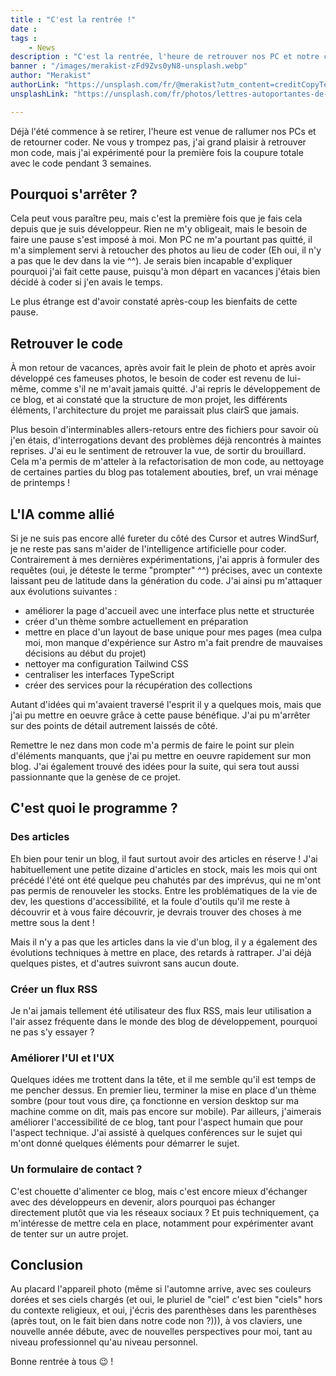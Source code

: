 ```yaml
---
title : "C'est la rentrée !"
date : 
tags :
    - News
description : "C'est la rentrée, l'heure de retrouver nos PC et notre code."
banner : "/images/merakist-zFd9Zvs0yN8-unsplash.webp"
author: "Merakist"
authorLink: "https://unsplash.com/fr/@merakist?utm_content=creditCopyText&utm_medium=referral&utm_source=unsplash"
unsplashLink: "https://unsplash.com/fr/photos/lettres-autoportantes-de-travail-zFd9Zvs0yN8?utm_content=creditCopyText&utm_medium=referral&utm_source=unsplash"

---
```


Déjà l'été commence à se retirer, l'heure est venue de rallumer nos PCs et de retourner coder. Ne vous y trompez pas, j'ai grand plaisir à retrouver mon code, mais j'ai expérimenté pour la première fois la coupure totale avec le code pendant 3 semaines.

## Pourquoi s'arrêter ?

Cela peut vous paraître peu, mais c'est la première fois que je fais cela depuis que je suis développeur. Rien ne m'y obligeait, mais le besoin de faire une pause s'est imposé à moi. Mon PC ne m'a pourtant pas quitté, il m'a simplement servi à retoucher des photos au lieu de coder (Eh oui, il n'y a pas que le dev dans la vie ^^). Je serais bien incapable d'expliquer pourquoi j'ai fait cette pause, puisqu'à mon départ en vacances j'étais bien décidé à coder si j'en avais le temps.

Le plus étrange est d'avoir constaté après-coup les bienfaits de cette pause.

## Retrouver le code

À mon retour de vacances, après avoir fait le plein de photo et après avoir développé ces fameuses photos, le besoin de coder est revenu de lui-même, comme s'il ne m'avait jamais quitté. J'ai repris le développement de ce blog, et ai constaté que la structure de mon projet, les différents éléments, l'architecture du projet me paraissait plus clairS que jamais.

Plus besoin d'interminables allers-retours entre des fichiers pour savoir où j'en étais, d'interrogations devant des problèmes déjà rencontrés à maintes reprises. J'ai eu le sentiment de retrouver la vue, de sortir du brouillard. Cela m'a permis de m'atteler à la refactorisation de mon code, au nettoyage de certaines parties du blog pas totalement abouties, bref, un vrai ménage de printemps !

## L'IA comme allié

Si je ne suis pas encore allé fureter du côté des Cursor et autres WindSurf, je ne reste pas sans m'aider de l'intelligence artificielle pour coder. Contrairement à mes dernières expérimentations, j'ai appris à formuler des requêtes (oui, je déteste le terme "prompter" ^^) précises, avec un contexte laissant peu de latitude dans la génération du code. J'ai ainsi pu m'attaquer aux évolutions suivantes :

- améliorer la page d'accueil avec une interface plus nette et structurée
- créer d'un thème sombre actuellement en préparation
- mettre en place d'un layout de base unique pour mes pages (mea culpa moi, mon manque d'expérience sur Astro m'a fait prendre de mauvaises décisions au début du projet)
- nettoyer ma configuration Tailwind CSS
- centraliser les interfaces TypeScript
- créer des services pour la récupération des collections

Autant d'idées qui m'avaient traversé l'esprit il y a quelques mois, mais que j'ai pu mettre en oeuvre grâce à cette pause bénéfique. J'ai pu m'arrêter sur des points de détail autrement laissés de côté.

Remettre le nez dans mon code m'a permis de faire le point sur plein d'éléments manquants, que j'ai pu mettre en oeuvre rapidement sur mon blog. J'ai également trouvé des idées pour la suite, qui sera tout aussi passionnante que la genèse de ce projet.

## C'est quoi le programme ?

### Des articles

Eh bien pour tenir un blog, il faut surtout avoir des articles en réserve ! J'ai habituellement une petite dizaine d'articles en stock, mais les mois qui ont précédé l'été ont été quelque peu chahutés par des imprévus, qui ne m'ont pas permis de renouveler les stocks. Entre les problématiques de la vie de dev, les questions d'accessibilité, et la foule d'outils qu'il me reste à découvrir et à vous faire découvrir, je devrais trouver des choses à me mettre sous la dent !

Mais il n'y a pas que les articles dans la vie d'un blog, il y a également des évolutions techniques à mettre en place, des retards à rattraper. J'ai déjà quelques pistes, et d'autres suivront sans aucun doute.

### Créer un flux RSS

Je n'ai jamais tellement été utilisateur des flux RSS, mais leur utilisation a l'air assez fréquente dans le monde des blog de développement, pourquoi ne pas s'y essayer ?

### Améliorer l'UI et l'UX

Quelques idées me trottent dans la tête, et il me semble qu'il est temps de me pencher dessus. En premier lieu, terminer la mise en place d'un thème sombre (pour tout vous dire, ça fonctionne en version desktop sur ma machine comme on dit, mais pas encore sur mobile). Par ailleurs, j'aimerais améliorer l'accessibilité de ce blog, tant pour l'aspect humain que pour l'aspect technique. J'ai assisté à quelques conférences sur le sujet qui m'ont donné quelques éléments pour démarrer le sujet.

### Un formulaire de contact ?

C'est chouette d'alimenter ce blog, mais c'est encore mieux d'échanger avec des développeurs en devenir, alors pourquoi pas échanger directement plutôt que via les réseaux sociaux ? Et puis techniquement, ça m'intéresse de mettre cela en place, notamment pour expérimenter avant de tenter sur un autre projet.

## Conclusion

Au placard l'appareil photo <span class="text-yellow-400">(</span>même si l'automne arrive, avec ses couleurs dorées et ses ciels chargés <span class="text-purple-400">(</span>et oui, le pluriel de "ciel" c'est bien "ciels" hors du contexte religieux, et oui, j'écris des parenthèses dans les parenthèses <span class="text-blue-400">(</span>après tout, on le fait bien dans notre code non ?<span class="text-blue-400">)</span><span class="text-purple-400">)</span><span class="text-yellow-400">)</span>, à vos claviers, une nouvelle année débute, avec de nouvelles perspectives pour moi, tant au niveau professionnel qu'au niveau personnel.

Bonne rentrée à tous 😉 !